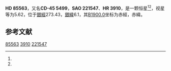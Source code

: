 {{Starbox begin
| name = HD 85563
}}
{{Starbox observe
| epoch = [[J2000.0|J2000.0]]
| constell = {{星座名待查}}<ref name=SIMBAD>{{cite web
 | url=http://simbad.u-strasbg.fr/simbad/sim-id?Ident=HR+3910
 | title =Pulsating variable Star
 | publisher=Centre de Données astronomiques de Strasbourg
 | work=SIMBAD
 | accessdate=2012-07-13}}</ref><ref name=DATA>{{cite web
 | url=http://vizier.u-strasbg.fr/viz-bin/VizieR-5?-out.add=.&-source=5050&-corr=PK=HR&-out.max=9999&HR=3910
 | title=VizieR Detailed Page
 | accessdate=2012-07-13
 | archive-date=2016-03-05
 | archive-url=https://web.archive.org/web/20160305195644/http://vizier.u-strasbg.fr/viz-bin/VizieR-5?-out.add=.&-source=5050&-corr=PK=HR&-out.max=9999&HR=3910
 | dead-url=no
 }}</ref>
| 星官 = 
| ra = {{RA|9|51|19.8}}<ref name=SIMBAD /><ref name=DATA />
| dec = {{DEC|-46|11|38}}<ref name=SIMBAD /><ref name=DATA />
| appmag_v = 5.62<ref name=SIMBAD /><ref name=DATA />
}}
{{Starbox character
| class = K2III<ref name=SIMBAD /><ref name=DATA />
| b-v = 1.17<ref name=SIMBAD /><ref name=DATA />
| u-b = 1.16<ref name=SIMBAD /><ref name=DATA />
| r-i = <ref name=SIMBAD /><ref name=DATA />
| variable = 
}}
{{Starbox astrometry
| radial_v = 1.16
| prop_mo_ra = 18
| parallax = 
| p_error = 
}}
{{Starbox catalog
| names =CD-45 5499，[[SAO星表|SAO]] 221547，[[HD星表|HD]] 85563，[[HR星表|HR]] 3910}}
{{Starbox reference |Simbad=HR+3910}}
{{Starbox end}}

'''HD 85563'''，又名'''CD-45 5499'''，'''SAO 221547'''、'''HR 3910'''，是一颗恒星<ref name=SIMBAD /><ref name=DATA />，视星等为5.62，位于[[銀道座標系|銀經]]273.43，[[銀道座標系|銀緯]]6.1，其[[B1900.0|B1900.0]]坐标为赤經{{RA|9|47|27.4}}，赤緯{{DEC|-45|6.1|33}}。

== 参考文献 ==
{{reflist}}

{{star-stub}}

[[Category:HD和HDE天體|85563]]
[[Category:HR天體|3910]]
[[Category:SAO天體|221547]]